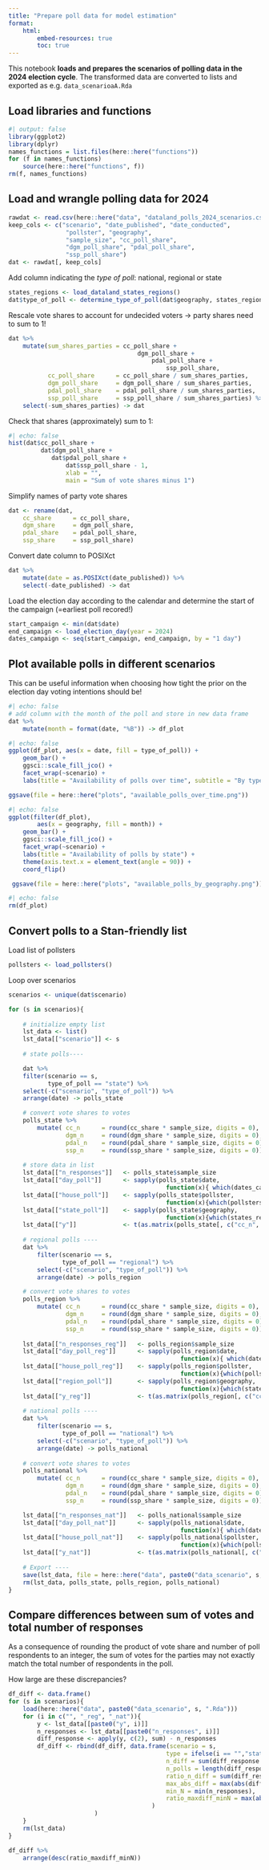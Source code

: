 ```yaml
---
title: "Prepare poll data for model estimation"
format: 
    html:
        embed-resources: true
        toc: true
---
```


This notebook **loads and prepares the scenarios of polling data in the 2024 election cycle**. The transformed data are converted to lists and exported as e.g. `data_scenarioaA.Rda`

## Load libraries and functions

```r
#| output: false
library(ggplot2)
library(dplyr)
names_functions = list.files(here::here("functions"))
for (f in names_functions)
    source(here::here("functions", f))
rm(f, names_functions)
```

## Load and wrangle polling data for 2024

```r
rawdat <- read.csv(here::here("data", "dataland_polls_2024_scenarios.csv"), stringsAsFactors = FALSE)
keep_cols <- c("scenario", "date_published", "date_conducted",
                "pollster", "geography", 
                "sample_size", "cc_poll_share",
                "dgm_poll_share", "pdal_poll_share",
                "ssp_poll_share")
dat <- rawdat[, keep_cols]
```

Add column indicating the *type of poll*: national, regional or state

```r
states_regions <- load_dataland_states_regions()
dat$type_of_poll <- determine_type_of_poll(dat$geography, states_regions)
```

Rescale vote shares to account for undecided voters -> party shares need to sum to 1!

```r
dat %>% 
    mutate(sum_shares_parties = cc_poll_share +
                                    dgm_poll_share +
                                        pdal_poll_share +
                                            ssp_poll_share,
           cc_poll_share      = cc_poll_share / sum_shares_parties,
           dgm_poll_share     = dgm_poll_share / sum_shares_parties,
           pdal_poll_share    = pdal_poll_share / sum_shares_parties,
           ssp_poll_share     = ssp_poll_share / sum_shares_parties) %>%
    select(-sum_shares_parties) -> dat
```

Check that shares (approximately) sum to 1:

```r
#| echo: false
hist(dat$cc_poll_share + 
         dat$dgm_poll_share + 
            dat$pdal_poll_share + 
                dat$ssp_poll_share - 1, 
                xlab = "", 
                main = "Sum of vote shares minus 1")
```

Simplify names of party vote shares

```r
dat <- rename(dat, 
    cc_share      = cc_poll_share, 
    dgm_share     = dgm_poll_share,
    pdal_share    = pdal_poll_share,
    ssp_share     = ssp_poll_share)
```

Convert date column to POSIXct

```r
dat %>% 
    mutate(date = as.POSIXct(date_published)) %>%
    select(-date_published) -> dat
```

Load the election day according to the calendar and determine the start of the campaign (=earliest poll recored!)
```r
start_campaign <- min(dat$date)
end_campaign <- load_election_day(year = 2024)
dates_campaign <- seq(start_campaign, end_campaign, by = "1 day")
```

## Plot available polls in different scenarios

This can be useful information when choosing how tight the prior on the election day voting intentions should be!

```r
#| echo: false
# add column with the month of the poll and store in new data frame
dat %>%
    mutate(month = format(date, "%B")) -> df_plot
```

```r
#| echo: false
ggplot(df_plot, aes(x = date, fill = type_of_poll)) +
    geom_bar() +
    ggsci::scale_fill_jco() +
    facet_wrap(~scenario) + 
    labs(title = "Availability of polls over time", subtitle = "By type of poll")

ggsave(file = here::here("plots", "available_polls_over_time.png"))
```

```r
#| echo: false
ggplot(filter(df_plot), 
        aes(x = geography, fill = month)) +
    geom_bar() + 
    ggsci::scale_fill_jco() +
    facet_wrap(~scenario) + 
    labs(title = "Availability of polls by state") +
    theme(axis.text.x = element_text(angle = 90)) +
    coord_flip()

 ggsave(file = here::here("plots", "available_polls_by_geography.png"))   
```

```r
#| echo: false
rm(df_plot)
```

## Convert polls to a Stan-friendly list

Load list of pollsters 
```r
pollsters <- load_pollsters()
```

Loop over scenarios
```r
scenarios <- unique(dat$scenario)

for (s in scenarios){
    
    # initialize empty list
    lst_data <- list()
    lst_data[["scenario"]] <- s
    
    # state polls----

    dat %>%
    filter(scenario == s,
           type_of_poll == "state") %>%
    select(-c("scenario", "type_of_poll")) %>%
    arrange(date) -> polls_state

    # convert vote shares to votes
    polls_state %>%
        mutate( cc_n      = round(cc_share * sample_size, digits = 0),
                dgm_n     = round(dgm_share * sample_size, digits = 0),
                pdal_n    = round(pdal_share * sample_size, digits = 0),
                ssp_n     = round(ssp_share * sample_size, digits = 0)) -> polls_state
    
    # store data in list
    lst_data[["n_responses"]]   <- polls_state$sample_size
    lst_data[["day_poll"]]      <- sapply(polls_state$date, 
                                            function(x){ which(dates_campaign == x)})
    lst_data[["house_poll"]]    <- sapply(polls_state$pollster, 
                                            function(x){which(pollsters == x)})
    lst_data[["state_poll"]]    <- sapply(polls_state$geography, 
                                            function(x){which(states_regions$state == x)}) 
    lst_data[["y"]]             <- t(as.matrix(polls_state[, c("cc_n", "dgm_n", "pdal_n", "ssp_n")]))
    
    # regional polls ----
    dat %>%
        filter(scenario == s,
               type_of_poll == "regional") %>%
        select(-c("scenario", "type_of_poll")) %>%
        arrange(date) -> polls_region  

    # convert vote shares to votes
    polls_region %>%
        mutate( cc_n      = round(cc_share * sample_size, digits = 0),
                dgm_n     = round(dgm_share * sample_size, digits = 0),
                pdal_n    = round(pdal_share * sample_size, digits = 0),
                ssp_n     = round(ssp_share * sample_size, digits = 0)) -> polls_region
    
    lst_data[["n_responses_reg"]]   <- polls_region$sample_size
    lst_data[["day_poll_reg"]]      <- sapply(polls_region$date, 
                                                function(x){ which(dates_campaign == x)})
    lst_data[["house_poll_reg"]]    <- sapply(polls_region$pollster, 
                                                function(x){which(pollsters == x)})
    lst_data[["region_poll"]]       <- sapply(polls_region$geography,
                                                function(x){which(states_regions$region == x)}) 
    lst_data[["y_reg"]]             <- t(as.matrix(polls_region[, c("cc_n", "dgm_n", "pdal_n", "ssp_n")]))
    
    # national polls ----
    dat %>%
        filter(scenario == s,
               type_of_poll == "national") %>%
        select(-c("scenario", "type_of_poll")) %>%
        arrange(date) -> polls_national
    
    # convert vote shares to votes
    polls_national %>%
        mutate( cc_n      = round(cc_share * sample_size, digits = 0),
                dgm_n     = round(dgm_share * sample_size, digits = 0),
                pdal_n    = round(pdal_share * sample_size, digits = 0),
                ssp_n     = round(ssp_share * sample_size, digits = 0)) -> polls_national

    lst_data[["n_responses_nat"]]   <- polls_national$sample_size
    lst_data[["day_poll_nat"]]      <- sapply(polls_national$date, 
                                                function(x){ which(dates_campaign == x)})
    lst_data[["house_poll_nat"]]    <- sapply(polls_national$pollster, 
                                                function(x){which(pollsters == x)})
    lst_data[["y_nat"]]             <- t(as.matrix(polls_national[, c("cc_n", "dgm_n", "pdal_n", "ssp_n")]))
    
    # Export ----
    save(lst_data, file = here::here("data", paste0("data_scenario", s, ".Rda")))
    rm(lst_data, polls_state, polls_region, polls_national)
}
```

## Compare differences between sum of votes and total number of responses

As a consequence of rounding the product of vote share and number of poll respondents to an integer, the sum of votes for the parties may not exactly match the total number of respondents in the poll. 

How large are these discrepancies? 

```r
df_diff <- data.frame()
for (s in scenarios){
    load(here::here("data", paste0("data_scenario", s, ".Rda")))
    for (i in c("", "_reg", "_nat")){
        y <- lst_data[[paste0("y", i)]]
        n_responses <- lst_data[[paste0("n_responses", i)]] 
        diff_response <- apply(y, c(2), sum) - n_responses
        df_diff <- rbind(df_diff, data.frame(scenario = s,
                                            type = ifelse(i == "","state", substr(i, 2, nchar(i))),
                                            n_diff = sum(diff_response != 0),
                                            n_polls = length(diff_response),
                                            ratio_n_diff = sum(diff_response != 0)/length(diff_response),
                                            max_abs_diff = max(abs(diff_response)),
                                            min_N = min(n_responses),
                                            ratio_maxdiff_minN = max(abs(diff_response))/min(n_responses)
                                        )
                        )
    }
    rm(lst_data)
}

df_diff %>% 
    arrange(desc(ratio_maxdiff_minN))
```

